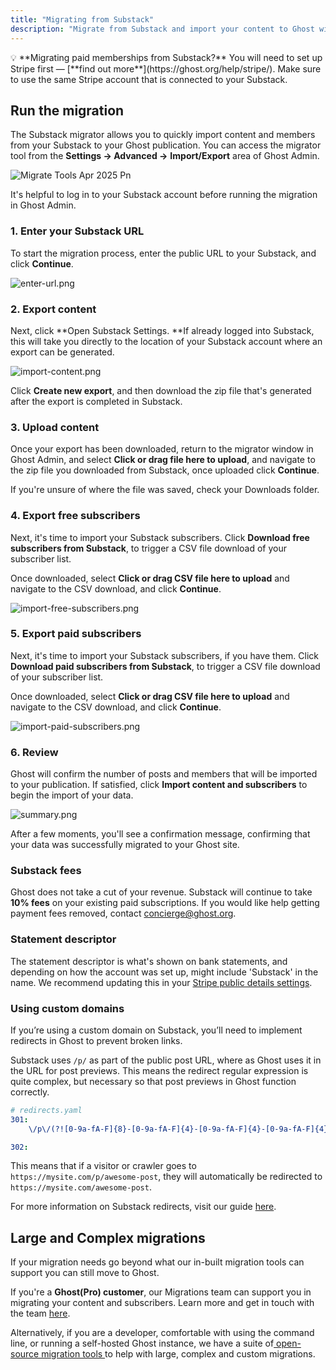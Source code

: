 ```yaml
---
title: "Migrating from Substack"
description: "Migrate from Substack and import your content to Ghost with this guide"
---
```


<Tip>
  💡 **Migrating paid memberships from Substack?** You will need to set up Stripe first — [**find out more**](https://ghost.org/help/stripe/). Make sure to use the same Stripe account that is connected to your Substack.
</Tip>

## **Run the migration**

The Substack migrator allows you to quickly import content and members from your Substack to your Ghost publication. You can access the migrator tool from the **Settings → Advanced →** **Import/Export** area of Ghost Admin.

![Migrate Tools Apr 2025 Pn](/images/migrate-tools-apr-2025.png)

It's helpful to log in to your Substack account before running the migration in Ghost Admin.

### **1. Enter your Substack URL**

To start the migration process, enter the public URL to your Substack, and click **Continue**.

![enter-url.png](/images/enter-url.png)

### **2. Export content**

Next, click \*\*Open Substack Settings. \*\*If already logged into Substack, this will take you directly to the location of your Substack account where an export can be generated.

![import-content.png](/images/import-content.png)

Click **Create new export**, and then download the zip file that's generated after the export is completed in Substack.

### **3. Upload content**

Once your export has been downloaded, return to the migrator window in Ghost Admin, and select **Click or drag file here to upload**, and navigate to the zip file you downloaded from Substack, once uploaded click **Continue**.

If you're unsure of where the file was saved, check your Downloads folder.

### **4. Export free subscribers**

Next, it's time to import your Substack subscribers. Click **Download free subscribers from Substack**, to trigger a CSV file download of your subscriber list.

Once downloaded, select **Click or drag CSV file here to upload** and navigate to the CSV download, and click **Continue**.

![import-free-subscribers.png](/images/import-free-subscribers.png)

### **5. Export paid subscribers**

Next, it's time to import your Substack subscribers, if you have them. Click **Download paid subscribers from Substack**, to trigger a CSV file download of your subscriber list.

Once downloaded, select **Click or drag CSV file here to upload** and navigate to the CSV download, and click **Continue**.

![import-paid-subscribers.png](/images/import-paid-subscribers.png)

### **6. Review**

Ghost will confirm the number of posts and members that will be imported to your publication. If satisfied, click **Import content and subscribers** to begin the import of your data.

![summary.png](/images/summary.png)

After a few moments, you'll see a confirmation message, confirming that your data was successfully migrated to your Ghost site.

### **Substack fees**

Ghost does not take a cut of your revenue. Substack will continue to take **10% fees** on your existing paid subscriptions. If you would like help getting payment fees removed, contact [concierge@ghost.org](mailto:concierge@ghost.org).

### **Statement descriptor**

The statement descriptor is what's shown on bank statements, and depending on how the account was set up, might include 'Substack' in the name. We recommend updating this in your [Stripe public details settings](https://dashboard.stripe.com/settings/update/public/support-details).

### **Using custom domains**

If you’re using a custom domain on Substack, you’ll need to implement redirects in Ghost to prevent broken links.

Substack uses `/p/` as part of the public post URL, where as Ghost uses it in the URL for post previews. This means the redirect regular expression is quite complex, but necessary so that post previews in Ghost function correctly.

```yaml
# redirects.yaml
301:
    \/p\/(?![0-9a-fA-F]{8}-[0-9a-fA-F]{4}-[0-9a-fA-F]{4}-[0-9a-fA-F]{4}-[0-9a-fA-F]{12})(.*): /$1

302:
```

This means that if a visitor or crawler goes to `https://mysite.com/p/awesome-post`, they will automatically be redirected to `https://mysite.com/awesome-post`.

For more information on Substack redirects, visit our guide [here](https://ghost.org/tutorials/implementing-redirects/#substack).

## Large and Complex migrations

If your migration needs go beyond what our in-built migration tools can support you can still move to Ghost.

If you're a **Ghost(Pro) customer**, our Migrations team can support you in migrating your content and subscribers. Learn more and get in touch with the team [here](https://ghost.org/concierge/).

Alternatively, if you are a developer, comfortable with using the command line, or running a self-hosted Ghost instance, we have a suite of[ open-source migration tools ](https://github.com/TryGhost/migrate)to help with large, complex and custom migrations.